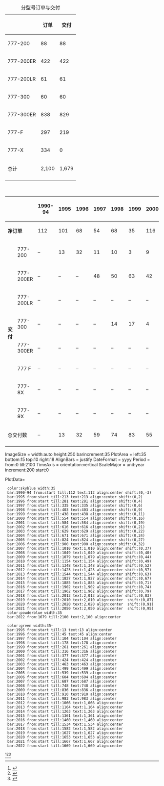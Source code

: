 <!------------------------------------------------------------------>
{| class="wikitable" style="font-size:80%" align="left"
|+ 分型号订单与交付
|-
!{{Navbar|波音777订单及交付情况|plain=1}} ||订单||交付
|-
|777-200||88||88
|-
|777-200ER||422||422
|-
|777-200LR||61||61
|-
|777-300||60||60
|-
|777-300ER||838||829
|-
|777-F||297||219
|-
|777-X||334||0
|-
!总计!!2,100!!1,679
|-
|}
<!------------------------------------------------------------------>
{| class="wikitable" style="font-size:80%"align="center"
|+ 波音777逐年订单与交付
|-
!colspan="2"| ||1990-94||1995||1996||1997||1998||1999||2000||2001||2002||2003||2004||2005||2006||2007||2008||2009||2010||2011||2012||2013||2014||2015||2016||2017||2018||2019||2020||2021||2022||总数
|-
|colspan="2"|'''净订单'''||112||101||68||54||68||35||116||30||32||13||42||153||76||110||39||30||75||194||75||121||277||58||23||53||51||-3||10||53||27||'''2,100'''
|-
|rowspan="8"|'''交付'''
|777-200||&ndash;||13||32||11||10||3||9||3||&ndash;||1||2||3||&ndash;||1||&ndash;||&ndash;||&ndash;||&ndash;||&ndash;||&ndash;||&ndash;||&ndash;||&ndash;||&ndash;||&ndash;||&ndash;||&ndash;||&ndash;||&ndash;||'''88'''
|-
|777-200ER||&ndash;||&ndash;||&ndash;||48||50||63||42||55||41||29||22||13||23||19||3||4||3||&ndash;||3||4||&ndash;||&ndash;||&ndash;||&ndash;||&ndash;||&ndash;||&ndash;||&ndash;||&ndash;||'''422'''
|-
|777-200LR||&ndash;||&ndash;||&ndash;||&ndash;||&ndash;||&ndash;||&ndash;||&ndash;||&ndash;||&ndash;||&ndash;||&ndash;||2||10||11||16||9||6||1||1||3||&ndash;||&ndash;||&ndash;||&ndash;||1||&ndash;||1||&ndash;||'''61'''
|-
|777-300||&ndash;||&ndash;||&ndash;||&ndash;||14||17||4||3||6||9||2||4||1||&ndash;||&ndash;||&ndash;||&ndash;||&ndash;||&ndash;||&ndash;||&ndash;||&ndash;||&ndash;||&ndash;||&ndash;||&ndash;||&ndash;||&ndash;||&ndash;||'''60'''
|-
|777-300ER||&ndash;||&ndash;||&ndash;||&ndash;||&ndash;||&ndash;||&ndash;||&ndash;||&ndash;||&ndash;||10||20||39||53||47||52||40||52||60||79||83||79||88||65||32||19||4||7||&ndash;||'''829'''
|-
|777 F||&ndash;||&ndash;||&ndash;||&ndash;||&ndash;||&ndash;||&ndash;||&ndash;||&ndash;||&ndash;||&ndash;||&ndash;||&ndash;||&ndash;||&ndash;||16||22||15||19||14||13||19||11||9||16||25||22||16||2||'''219'''
|-
|777-8X||&ndash;||&ndash;||&ndash;||&ndash;||&ndash;||&ndash;||&ndash;||&ndash;||&ndash;||&ndash;||&ndash;||&ndash;||&ndash;||&ndash;||&ndash;||&ndash;||&ndash;||&ndash;||&ndash;||&ndash;||&ndash;||&ndash;||&ndash;||&ndash;||&ndash;||&ndash;||&ndash;||&ndash;||&ndash;||&ndash;
|-
|777-9X||&ndash;||&ndash;||&ndash;||&ndash;||&ndash;||&ndash;||&ndash;||&ndash;||&ndash;||&ndash;||&ndash;||&ndash;||&ndash;||&ndash;||&ndash;||&ndash;||&ndash;||&ndash;||&ndash;||&ndash;||&ndash;||&ndash;||&ndash;||&ndash;||&ndash;||&ndash;||&ndash;||&ndash;||&ndash;||&ndash;
|-
!colspan="2"|总交付数||&ndash;||13||32||59||74||83||55||61||47||39||36||40||65||83||61||88||74||73||83||98||99||98||99||74||48||45||26||24||2||1,679
|-
|}

<!-------------------------------------------------------------->
<timeline>
ImageSize  = width:auto height:250 barincrement:35
PlotArea   = left:35 bottom:15 top:10 right:18
AlignBars  = justify
DateFormat = yyyy
Period     = from:0 till:2100
TimeAxis   = orientation:vertical
ScaleMajor = unit:year increment:200 start:0

PlotData=
  color:skyblue width:35
  bar:1990-94 from:start till:112 text:112 align:center shift:(0,-3)
  bar:1995 from:start till:213 text:213 align:center shift:(0,2)
  bar:1996 from:start till:281 text:281 align:center shift:(0,4)
  bar:1997 from:start till:335 text:335 align:center shift:(0,6)
  bar:1998 from:start till:403 text:403 align:center shift:(0,9)
  bar:1999 from:start till:438 text:438 align:center shift:(0,11)
  bar:2000 from:start till:554 text:554 align:center shift:(0,16)
  bar:2001 from:start till:584 text:584 align:center shift:(0,19)
  bar:2002 from:start till:616 text:616 align:center shift:(0,21)
  bar:2003 from:start till:629 text:629 align:center shift:(0,22)
  bar:2004 from:start till:671 text:671 align:center shift:(0,24)
  bar:2005 from:start till:824 text:824 align:center shift:(0,27)
  bar:2006 from:start till:900 text:900 align:center shift:(0,32)
  bar:2007 from:start till:1010 text:1,010 align:center shift:(0,37)
  bar:2008 from:start till:1049 text:1,049 align:center shift:(0,40)
  bar:2009 from:start till:1079 text:1,079 align:center shift:(0,44)
  bar:2010 from:start till:1154 text:1,154 align:center shift:(0,49)
  bar:2011 from:start till:1348 text:1,348 align:center shift:(0,52)
  bar:2012 from:start till:1423 text:1,423 align:center shift:(0,57)
  bar:2013 from:start till:1544 text:1,544 align:center shift:(0,63)
  bar:2014 from:start till:1827 text:1,827 align:center shift:(0,67)
  bar:2015 from:start till:1885 text:1,885 align:center shift:(0,71)
  bar:2016 from:start till:1902 text:1,902 align:center shift:(0,74)
  bar:2017 from:start till:1962 text:1,962 align:center shift:(0,79)
  bar:2018 from:start till:2013 text:2,013 align:center shift:(0,83)
  bar:2019 from:start till:2010 text:2,010 align:center  shift:(0,87)
  bar:2020 from:start till:2020 text:2,020 align:center  shift:(0,91)
  bar:2021 from:start till:2050 text:2,050 align:center  shift:(0,95)
  color:powderblue width:35
  bar:2022 from:1679 till:2100 text:2,100 align:center

  color:green width:35–
  bar:1995 from:start till:13 text:13 align:center
  bar:1996 from:start till:45 text:45 align:center
  bar:1997 from:start till:104 text:104 align:center
  bar:1998 from:start till:178 text:178 align:center
  bar:1999 from:start till:261 text:261 align:center
  bar:2000 from:start till:316 text:316 align:center
  bar:2001 from:start till:377 text:377 align:center
  bar:2002 from:start till:424 text:424 align:center
  bar:2003 from:start till:463 text:463 align:center
  bar:2004 from:start till:499 text:499 align:center
  bar:2005 from:start till:539 text:539 align:center
  bar:2006 from:start till:604 text:604 align:center
  bar:2007 from:start till:687 text:687 align:center
  bar:2008 from:start till:748 text:748 align:center
  bar:2009 from:start till:836 text:836 align:center
  bar:2010 from:start till:910 text:910 align:center
  bar:2011 from:start till:983 text:983 align:center
  bar:2012 from:start till:1066 text:1,066 align:center
  bar:2013 from:start till:1164 text:1,164 align:center
  bar:2014 from:start till:1263 text:1,263 align:center
  bar:2015 from:start till:1361 text:1,361 align:center
  bar:2016 from:start till:1460 text:1,460 align:center
  bar:2017 from:start till:1534 text:1,534 align:center
  bar:2018 from:start till:1582 text:1,582 align:center
  bar:2019 from:start till:1627 text:1,627 align:center
  bar:2020 from:start till:1653 text:1,653 align:center
  bar:2021 from:start till:1667 text:1,667 align:center
  bar:2022 from:start till:1669 text:1,669 align:center
</timeline>
{{Timeline Legend|colour=skyblue|text=订单}}{{Timeline Legend|colour=green|text=交付}}
<!-------------------------------------------------------------->
{{As of|2022|02|28}}<ref name=O_D_summ>{{cite web |url=https://www.boeing.com/commercial/#/orders-deliveries |title= Boeing: Orders and Deliveries (updated monthly) |work=The Boeing Company |date=February 28, 2022 |access-date=March 8, 2022}}</ref><ref name=777_O_D_summ>{{cite web |url=http://active.boeing.com/commercial/orders/displaystandardreport.cfm?cboCurrentModel=777&optReportType=AllModels&cboAllModel=777&ViewReportF=View+Report |title= Boeing 777: Orders and Deliveries (updated monthly) |work=The Boeing Company |date=July 31, 2020 |access-date=August 11, 2020}}</ref><ref name=BoeingOD>{{cite web |url=http://www.boeing.com/commercial/#/orders-deliveries |title=Annual Boeing Orders and Deliveries |work=The Boeing Company |date=April 30, 2019 |access-date=May 14, 2019}}</ref></small>
<noinclude>
{{template reference list}}
</noinclude>